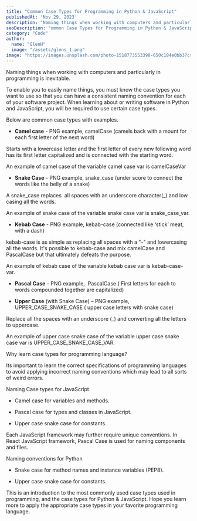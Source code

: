 ```yaml
---
title: "Common Case Types for Programming in Python & JavaScript"
publishedAt: 'Nov 29, 2023'
description: "Naming things when working with computers and particularly in programming is inevitable. This article explores the Common Case Types for Programming in Python & JavaScript"
seoDescription: "ommon Case Types for Programming in Python & JavaScript"
category: "Code"
author:
  name: "GlenH"
  image: "/assets/glens_1.png"
image: "https://images.unsplash.com/photo-1518773553398-650c184e0bb3?crop=entropy&cs=tinysrgb&fit=max&fm=jpg&ixid=MnwxfDB8MXxyYW5kb218MHx8fHx8fHx8MTY5MzgxNjk5NQ&ixlib=rb-4.0.3&q=80&utm_campaign=api-credit&utm_medium=referral&utm_source=unsplash_source&w=1080"
---
```


Naming things when working with computers and particularly in programming is inevitable.

To enable you to easily name things, you must know the case types you want to use so that you can have a consistent naming convention for each of your software project. When learning about or writing software in Python and JavaScript, you will be required to use certain case types.

Below are common case types with examples.

-  **Camel case** - PNG example, camelCase (camels back with a mount for each first letter of the next word)

Starts with a lowercase letter and the first letter of every new following word has its first letter capitalized and is connected with the starting word.

An example of camel case of the variable camel case var is camelCaseVar

- **Snake Case** - PNG example, snake_case (under score to connect the words like the belly of a snake)

A snake_case replaces  all spaces with an underscore character(_) and low casing all the words.

An example of snake case of the variable snake case var is snake_case_var.

- **Kebab Case** - PNG example, kebab-case (connected like ‘stick’ meat, with a dash)

kebab-case is as simple as replacing all spaces with a "-" and lowercasing all the words. It's possible to kebab-case and mix camelCase and PascalCase but that ultimately defeats the purpose.

An example of kebab case of the variable kebab case var is kebab-case-var.

-  **Pascal Case** - PNG example,  PascalCase ( First letters for each to words compounded together are capitalized)

-  **Upper Case** (with Snake Case) – PNG example,  UPPER_CASE_SNAKE_CASE ( upper case letters with snake case)

Replace all the spaces with an underscore (_) and converting all the letters to uppercase.

An example of upper case snake case of the variable upper case snake case var is UPPER_CASE_SNAKE_CASE_VAR.

Why learn case types for programming language?

Its important to learn the correct specifications of programming languages to avoid applying incorrect naming conventions which may lead to all sorts of weird errors.

Naming Case types for JavaScript

- Camel case for variables and methods.

- Pascal case for types and classes in JavaScript.

- Upper case snake case for constants.

Each JavaScript framework may further require unique conventions. In React JavaScript framework, Pascal Case is used for naming components and files.

Naming conventions for Python

- Snake case for method names and instance variables (PEP8).

- Upper case snake case for constants.

This is an introduction to the most commonly used case types used in programming, and the case types for Python & JavaScript. Hope you learn more to apply the appropriate case types in your favorite programming language.